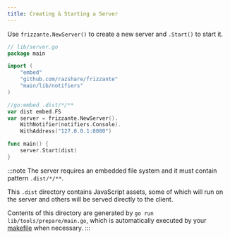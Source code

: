 ```yaml
---
title: Creating & Starting a Server
---
```



Use `frizzante.NewServer()` to create a new server and `.Start()` to start it.


```go
// lib/server.go
package main

import (
	"embed"
	"github.com/razshare/frizzante"
	"main/lib/notifiers"
)

//go:embed .dist/*/**
var dist embed.FS
var server = frizzante.NewServer().
	WithNotifier(notifiers.Console).
	WithAddress("127.0.0.1:8080")

func main() {
	server.Start(dist)
}
```

:::note
The server requires an embedded file system and it must contain pattern `.dist/*/**`.

This `.dist` directory contains JavaScript assets, 
some of which will run on the server and others will be 
served directly to the client.

Contents of this directory are generated by `go run lib/tools/prepare/main.go`,
which is automatically executed by your [makefile](https://github.com/razshare/frizzante-starter/blob/main/makefile) when necessary.
:::